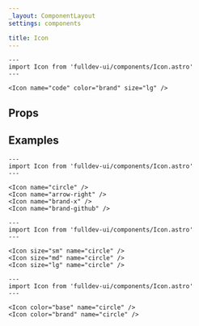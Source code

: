 ```yaml
---
_layout: ComponentLayout
settings: components

title: Icon
---
```


```astro live
---
import Icon from 'fulldev-ui/components/Icon.astro'
---

<Icon name="code" color="brand" size="lg" />
```


## Props

<PropsTable />

## Examples

```astro live
---
import Icon from 'fulldev-ui/components/Icon.astro'
---

<Icon name="circle" />
<Icon name="arrow-right" />
<Icon name="brand-x" />
<Icon name="brand-github" />
```

```astro live
---
import Icon from 'fulldev-ui/components/Icon.astro'
---

<Icon size="sm" name="circle" />
<Icon size="md" name="circle" />
<Icon size="lg" name="circle" />
```

```astro live
---
import Icon from 'fulldev-ui/components/Icon.astro'
---

<Icon color="base" name="circle" />
<Icon color="brand" name="circle" />
```
